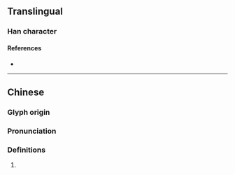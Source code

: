 {{character info}}
==Translingual==

===Han character===
{{Han char|rn=64|rad=手|as=10|sn=13|four=54027|canj=QKSB|ids=⿰扌脅}}

====References====
* {{Han ref|kx=0447.040|dkj=12483|dj=0797.160|hdz=31938.120|uh=641A|ud=25626|bh=DDB2|bd=56754}}

----

==Chinese==
{{zh-forms|alt=拹}}

===Glyph origin===
{{Han etym}}

===Pronunciation===
{{zh-pron
|m=lā
|m-s=
|dg=
|c=lap6
|c-t=
|g=
|h=pfs=
|j=
|mb=
|md=
|mn=
|mn-t=
|w=
|x=
|mc=y
|oc=y
|cat=v
}}

===Definitions===
{{head|zh|Han character}}

# {{zh-alt-form|拉|to [[break]]; to [[snap]]}}